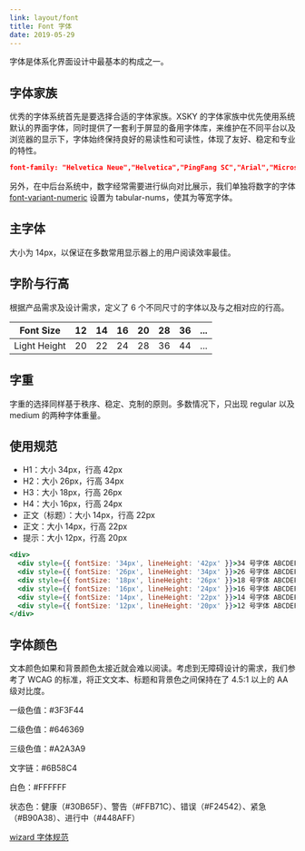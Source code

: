 ```yaml
---
link: layout/font
title: Font 字体
date: 2019-05-29
---
```


字体是体系化界面设计中最基本的构成之一。

## 字体家族

优秀的字体系统首先是要选择合适的字体家族。XSKY 的字体家族中优先使用系统默认的界面字体，同时提供了一套利于屏显的备用字体库，来维护在不同平台以及浏览器的显示下，字体始终保持良好的易读性和可读性，体现了友好、稳定和专业的特性。

```json isShow
font-family: "Helvetica Neue","Helvetica","PingFang SC","Arial","Microsoft YaHei";
```

另外，在中后台系统中，数字经常需要进行纵向对比展示，我们单独将数字的字体 [font-variant-numeric](https://www.fonts.com/content/learning/fontology/level-3/numbers/proportional-vs-tabular-figures) 设置为 tabular-nums，使其为等宽字体。

## 主字体

大小为 14px，以保证在多数常用显示器上的用户阅读效率最佳。

## 字阶与行高

根据产品需求及设计需求，定义了 6 个不同尺寸的字体以及与之相对应的行高。

| Font Size    | 12  | 14  | 16  | 20  | 28  | 36  | ... |
| ------------ | --- | --- | --- | --- | --- | --- | --- |
| Light Height | 20  | 22  | 24  | 28  | 36  | 44  | ... |

## 字重

字重的选择同样基于秩序、稳定、克制的原则。多数情况下，只出现 regular 以及 medium 的两种字体重量。

## 使用规范

- H1：大小 34px，行高 42px
- H2：大小 26px，行高 34px
- H3：大小 18px，行高 26px
- H4：大小 16px，行高 24px
- 正文（标题）：大小 14px，行高 22px
- 正文：大小 14px，行高 22px
- 提示：大小 12px，行高 20px

```jsx
<div>
  <div style={{ fontSize: '34px', lineHeight: '42px' }}>34 号字体 ABCDEFG</div>
  <div style={{ fontSize: '26px', lineHeight: '34px' }}>26 号字体 ABCDEFG</div>
  <div style={{ fontSize: '18px', lineHeight: '26px' }}>18 号字体 ABCDEFG</div>
  <div style={{ fontSize: '16px', lineHeight: '24px' }}>16 号字体 ABCDEFG</div>
  <div style={{ fontSize: '14px', lineHeight: '22px' }}>14 号字体 ABCDEFG</div>
  <div style={{ fontSize: '12px', lineHeight: '20px' }}>12 号字体 ABCDEFG</div>
</div>
```

## 字体颜色

文本颜色如果和背景颜色太接近就会难以阅读。考虑到无障碍设计的需求，我们参考了 WCAG 的标准，将正文文本、标题和背景色之间保持在了 4.5:1 以上的 AA 级对比度。

一级色值：#3F3F44

二级色值：#646369

三级色值：#A2A3A9

文字链：#6B58C4

白色：#FFFFFF

状态色：健康（#30B65F）、警告（#FFB71C）、错误（#F24542）、紧急（#B90A38）、进行中（#448AFF）

[wizard 字体规范](http://wiki.xsky.com/pages/viewpage.action?pageId=26709621)
